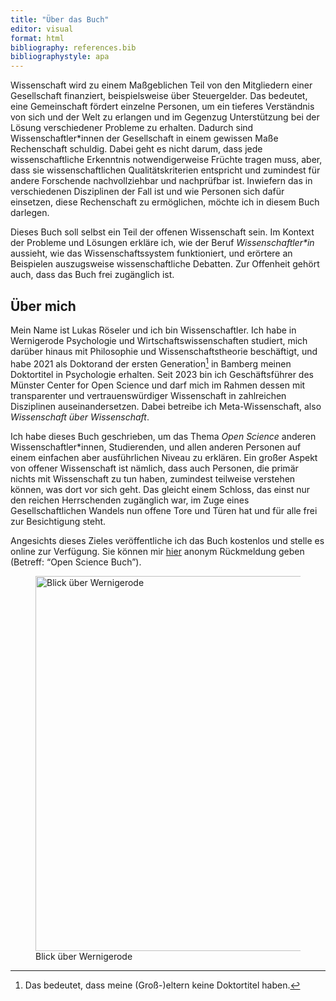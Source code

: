 ```yaml
---
title: "Über das Buch"
editor: visual
format: html
bibliography: references.bib
bibliographystyle: apa
---
```


Wissenschaft wird zu einem Maßgeblichen Teil von den Mitgliedern einer Gesellschaft finanziert, beispielsweise über Steuergelder. Das bedeutet, eine Gemeinschaft fördert einzelne Personen, um ein tieferes Verständnis von sich und der Welt zu erlangen und im Gegenzug Unterstützung bei der Lösung verschiedener Probleme zu erhalten. Dadurch sind Wissenschaftler\*innen der Gesellschaft in einem gewissen Maße Rechenschaft schuldig. Dabei geht es nicht darum, dass jede wissenschaftliche Erkenntnis notwendigerweise Früchte tragen muss, aber, dass sie wissenschaftlichen Qualitätskriterien entspricht und zumindest für andere Forschende nachvollziehbar und nachprüfbar ist. Inwiefern das in verschiedenen Disziplinen der Fall ist und wie Personen sich dafür einsetzen, diese Rechenschaft zu ermöglichen, möchte ich in diesem Buch darlegen.

Dieses Buch soll selbst ein Teil der offenen Wissenschaft sein. Im Kontext der Probleme und Lösungen erkläre ich, wie der Beruf *Wissenschaftler\*in* aussieht, wie das Wissenschaftssystem funktioniert, und erörtere an Beispielen auszugsweise wissenschaftliche Debatten. Zur Offenheit gehört auch, dass das Buch frei zugänglich ist.

::: callout-note
## Über mich

Mein Name ist Lukas Röseler und ich bin Wissenschaftler. Ich habe in Wernigerode Psychologie und Wirtschaftswissenschaften studiert, mich darüber hinaus mit Philosophie und Wissenschaftstheorie beschäftigt, und habe 2021 als Doktorand der ersten Generation[^about-1] in Bamberg meinen Doktortitel in Psychologie erhalten. Seit 2023 bin ich Geschäftsführer des Münster Center for Open Science und darf mich im Rahmen dessen mit transparenter und vertrauenswürdiger Wissenschaft in zahlreichen Disziplinen auseinandersetzen. Dabei betreibe ich Meta-Wissenschaft, also *Wissenschaft über Wissenschaft*.

Ich habe dieses Buch geschrieben, um das Thema *Open Science* anderen Wissenschaftler\*innen, Studierenden, und allen anderen Personen auf einem einfachen aber ausführlichen Niveau zu erklären. Ein großer Aspekt von offener Wissenschaft ist nämlich, dass auch Personen, die primär nichts mit Wissenschaft zu tun haben, zumindest teilweise verstehen können, was dort vor sich geht. Das gleicht einem Schloss, das einst nur den reichen Herrschenden zugänglich war, im Zuge eines Gesellschaftlichen Wandels nun offene Tore und Türen hat und für alle frei zur Besichtigung steht.

Angesichts dieses Zieles veröffentliche ich das Buch kostenlos und stelle es online zur Verfügung. Sie können mir [hier](https://docs.google.com/forms/d/1Ce4uyr8bRSHZ5yywP3TPdIg8XMLxZqE-mYVL82K6QHI) anonym Rückmeldung geben (Betreff: "Open Science Buch").

![Blick über Wernigerode](images/wernigerode.jpg){fig-alt="Bild vom Wernigeröder Schloss über Nöschenrode" width="600"}
:::

[^about-1]: Das bedeutet, dass meine (Groß-)eltern keine Doktortitel haben.
